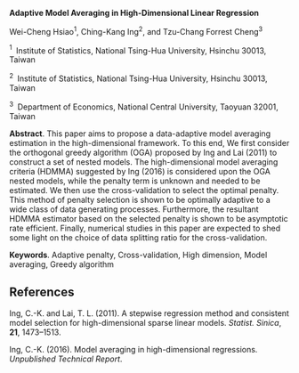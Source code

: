 <span>**Adaptive Model Averaging in High-Dimensional Linear
Regression**</span>

Wei-Cheng Hsiao$^1$, Ching-Kang Ing$^2$, and Tzu-Chang Forrest Cheng$^3$

$^1 \;$ Institute of Statistics, National Tsing-Hua University, Hsinchu
30013, Taiwan

$^2 \;$ Institute of Statistics, National Tsing-Hua University, Hsinchu
30013, Taiwan

$^3 \;$ Department of Economics, National Central University, Taoyuan
32001, Taiwan

<span>**Abstract**</span>. This paper aims to propose a data-adaptive
model averaging estimation in the high-dimensional framework. To this
end, We first consider the orthogonal greedy algorithm (OGA) proposed by
Ing and Lai (2011) to construct a set of nested models. The
high-dimensional model averaging criteria (HDMMA) suggested by Ing
(2016) is considered upon the OGA nested models, while the penalty term
is unknown and needed to be estimated. We then use the cross-validation
to select the optimal penalty. This method of penalty selection is shown
to be optimally adaptive to a wide class of data generating processes.
Furthermore, the resultant HDMMA estimator based on the selected penalty
is shown to be asymptotic rate efficient. Finally, numerical studies in
this paper are expected to shed some light on the choice of data
splitting ratio for the cross-validation.

<span>**Keywords**</span>. Adaptive penalty, Cross-validation, High
dimension, Model averaging, Greedy algorithm

References {#references .unnumbered}
----------

Ing, C.-K. and Lai, T. L. (2011). A stepwise regression method and
consistent model selection for high-dimensional sparse linear models.
*Statist. Sinica*, **21**, 1473–1513.

Ing, C.-K. (2016). Model averaging in high-dimensional regressions.
*Unpublished Technical Report*.
